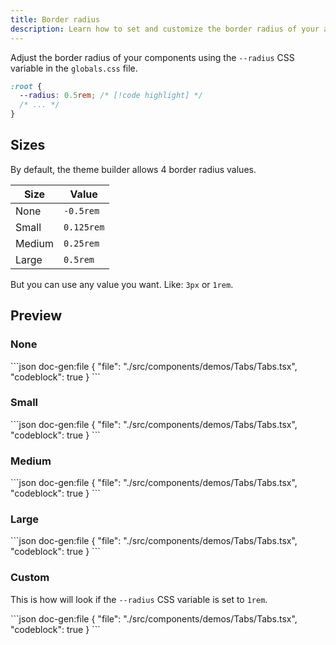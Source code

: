 ```yaml
---
title: Border radius
description: Learn how to set and customize the border radius of your app.
---
```


Adjust the border radius of your components using the `--radius` CSS variable in the `globals.css` file.

```css title="globals.css"
:root {
  --radius: 0.5rem; /* [!code highlight] */
  /* ... */
}
```

## Sizes

By default, the theme builder allows 4 border radius values.

| Size   | Value      |
| ------ | ---------- |
| None   | `-0.5rem`  |
| Small  | `0.125rem` |
| Medium | `0.25rem`  |
| Large  | `0.5rem`   |

But you can use any value you want. Like: `3px` or `1rem`.

## Preview

### None

<div data-radius='none'>
  <ComponentPreview name='tabs'>
  ```json doc-gen:file
  {
    "file": "./src/components/demos/Tabs/Tabs.tsx",
    "codeblock": true
  }
  ```
  </ComponentPreview>
</div>

### Small

<div data-radius='small'>
  <ComponentPreview name='tabs'>
  ```json doc-gen:file
  {
    "file": "./src/components/demos/Tabs/Tabs.tsx",
    "codeblock": true
  }
  ```
  </ComponentPreview>
</div>

### Medium

<div data-radius='medium'>
  <ComponentPreview name='tabs'>
  ```json doc-gen:file
  {
    "file": "./src/components/demos/Tabs/Tabs.tsx",
    "codeblock": true
  }
  ```
  </ComponentPreview>
</div>

### Large

<div data-radius='large'>
  <ComponentPreview name='tabs'>
  ```json doc-gen:file
  {
    "file": "./src/components/demos/Tabs/Tabs.tsx",
    "codeblock": true
  }
  ```
  </ComponentPreview>
</div>

### Custom

This is how will look if the `--radius` CSS variable is set to `1rem`.

<div style={{ '--radius': '1rem' }}>
  <ComponentPreview name='tabs'>
  ```json doc-gen:file
  {
    "file": "./src/components/demos/Tabs/Tabs.tsx",
    "codeblock": true
  }
  ```
  </ComponentPreview>
</div>
